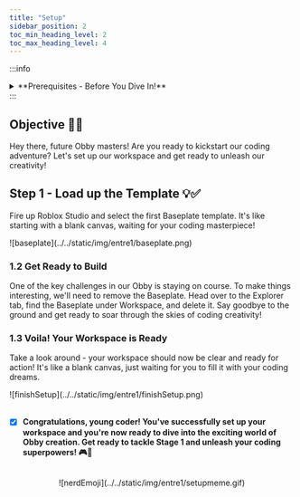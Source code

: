 ```yaml
---
title: "Setup"
sidebar_position: 2
toc_min_heading_level: 2
toc_max_heading_level: 4
---
```



:::info
<details style={{border:'none'}}>
    <summary>**Prerequisites - Before You Dive In!**</summary>

    Hey there, future coding champions! Before we dive into our epic Obby adventure, let's make sure we're all set with these fun and essential skills:

    [**Interface Exploration**](https://create.roblox.com/docs/studio/ui-overview): Get ready to embark on a journey through Roblox Studio's awesome interface! Learn all the buttons, menus, and tools that'll help you bring your coding dreams to life.

    [**Modeling Magic**](https://create.roblox.com/docs/parts): It's time to unleash your creativity! Learn the basics of modeling and discover how to create and shape parts like a true coding artist. Who knew coding could be so artsy?

    [**Scripting Superpowers**](https://create.roblox.com/docs/tutorials/scripting/basic-scripting/intro-to-scripting): Get ready to become a coding superhero! Learn the basics of scripting and discover how to create amazing features that'll take your Obby game to the next level. With scripting skills in your arsenal, there's no coding challenge you can't conquer!

    So, gear up and get ready to embark on this exciting coding journey. With these skills under your belt, you'll be unstoppable! 🚀💻
</details>
:::

## Objective 🧐🗿

Hey there, future Obby masters! Are you ready to kickstart our coding adventure? Let's set up our workspace and get ready to unleash our creativity!

## Step 1 - Load up the Template 💡:white_check_mark:

Fire up Roblox Studio and select the first Baseplate template. It's like starting with a blank canvas, waiting for your coding masterpiece!

<div className="image-wrapper">
    ![baseplate](../../static/img/entre1/baseplate.png)
</div>

### 1.2 Get Ready to Build

One of the key challenges in our Obby is staying on course. To make things interesting, we'll need to remove the Baseplate. Head over to the Explorer tab, find the Baseplate under Workspace, and delete it. Say goodbye to the ground and get ready to soar through the skies of coding creativity!

### 1.3 Voila! Your Workspace is Ready

Take a look around - your workspace should now be clear and ready for action! It's like a blank canvas, just waiting for you to fill it with your coding dreams.

<div className="image-wrapper">
    ![finishSetup](../../static/img/entre1/finishSetup.png)
</div>

<br  />

- [x] **Congratulations, young coder! You've successfully set up your workspace and you're now ready to dive into the exciting world of Obby creation. Get ready to tackle Stage 1 and unleash your coding superpowers! 🎮🚀**

<br  />

<div align="center">
    ![nerdEmoji](../../static/img/entre1/setupmeme.gif)
</div>

<div align="center">
    <ReactAudioPlayer
        src={audioFile}
        controls
    />
</div>